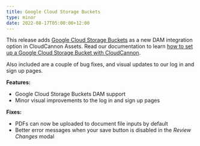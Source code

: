 ```yaml
---
title: Google Cloud Storage Buckets
type: minor
date: 2022-08-17T05:00:00+12:00
---
```

This release adds [Google Cloud Storage Buckets](https://cloud.google.com/storage/docs/buckets) as a new DAM integration option in CloudCannon Assets. Read our documentation to learn [how to set up a Google Cloud Storage Bucket with CloudCannon](/documentation/articles/creating-a-google-cloud-storage-dam/).

Also included are a couple of bug fixes, and visual updates to our log in and sign up pages.

**Features:**

* Google Cloud Storage Buckets DAM support
* Minor visual improvements to the log in and sign up pages

**Fixes:**

* PDFs can now be uploaded to document file inputs by default
* Better error messages when your save button is disabled in the *Review Changes* modal